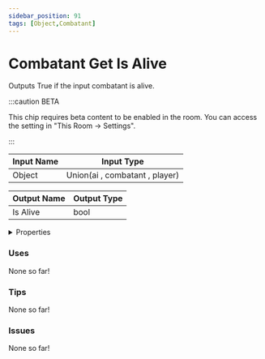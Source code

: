 ```yaml
---
sidebar_position: 91
tags: [Object,Combatant]
---
```


# Combatant Get Is Alive

Outputs True if the input combatant is alive.

:::caution BETA

This chip requires beta content to be enabled in the room. You can access the setting in "This Room -> Settings".

:::


<EsbSvg />

| Input Name | Input Type |
|-----------|-----------|
| Object | Union(ai , combatant , player) |

| Output Name | Output Type |
|-----------|-----------|
| Is Alive | bool |


<details>
  <summary>Properties</summary>
  <div>
    <div>
    <table>
      <thead>
        <tr>
          <th>Is beta required?</th>
          <th>✅</th>
        </tr>
        <tr>
          <th>Is this chip a trolling risk?</th>
          <th>❌</th>
        </tr>
        <tr>
          <th>Chip UUID</th>
          <th>2a12c389-c3c6-4484-8c63-21cdaf0fac6c</th>
        </tr>
      </thead>
    </table>
    </div>
  </div>
</details>

### Uses

None so far!

### Tips

None so far!

### Issues

None so far!